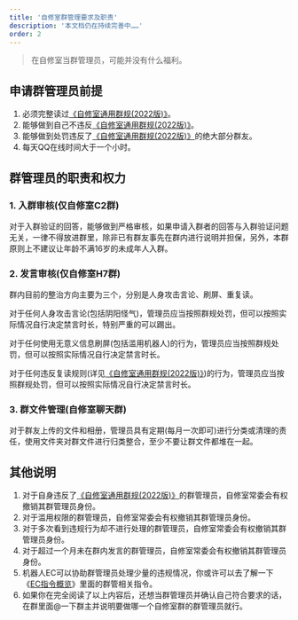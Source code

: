 ```yaml
---
title: '自修室群管理要求及职责'
description: '本文档仍在持续完善中……'
order: 2
---
```


> 在自修室当群管理员，可能并没有什么福利。


## 申请群管理员前提
1. 必须完整读过[《自修室通用群规(2022版)》](https://www.yuque.com/byx2020/zxs/regulation)。
2. 能够做到自己不违反[《自修室通用群规(2022版)》](https://www.yuque.com/byx2020/zxs/regulation)。
3. 能够做到处罚违反了[《自修室通用群规(2022版)》](https://www.yuque.com/byx2020/zxs/regulation)的绝大部分群友。
4. 每天QQ在线时间大于一个小时。



## 群管理员的职责和权力
### 1. 入群审核(仅自修室C2群)
对于入群验证的回答，能够做到严格审核，如果申请入群者的回答与入群验证问题无关，一律不得放进群里，除非已有群友事先在群内进行说明并担保，另外，本群原则上不建议让年龄不满16岁的未成年人入群。

### 2. 发言审核(仅自修室H7群)
群内目前的整治方向主要为三个，分别是人身攻击言论、刷屏、重复读。

对于任何人身攻击言论(包括阴阳怪气)，管理员应当按照群规处罚，但可以按照实际情况自行决定禁言时长，特别严重的可以踢出。

对于任何使用无意义信息刷屏(包括滥用机器人)的行为，管理员应当按照群规处罚，但可以按照实际情况自行决定禁言时长。

对于任何违反复读规则(详见[《自修室通用群规(2022版)》](https://www.yuque.com/byx2020/zxs/regulation))的行为，管理员应当按照群规处罚，但可以按照实际情况自行决定禁言时长。

### 3. 群文件管理(自修室聊天群)
对于群友上传的文件和相册，管理员具有定期(每月一次即可)进行分类或清理的责任，使用文件夹对群文件进行归类整合，至少不要让群文件都堆在一起。



## 其他说明
1. 对于自身违反了[《自修室通用群规(2022版)》](https://www.yuque.com/byx2020/zxs/regulation)的群管理员，自修室常委会有权撤销其群管理员身份。
2. 对于滥用权限的群管理员，自修室常委会有权撤销其群管理员身份。
3. 对于多次看到违规行为却不进行处理的群管理员，自修室常委会有权撤销其群管理员身份。
4. 对于超过一个月未在群内发言的群管理员，自修室常委会有权撤销其群管理员身份。
5. 机器人EC可以协助群管理员处理少量的违规情况，你或许可以去了解一下《[EC指令概览](https://www.yuque.com/byx2020/ec/help)》里面的群管相关指令。
6. 如果你在完全阅读了以上内容后，还想当群管理员并确认自己符合要求的话，在群里面@一下群主并说明要做哪一个自修室群的群管理员就行。





